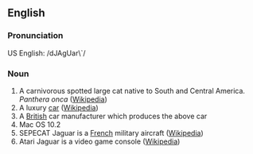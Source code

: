 ==English==
===Pronunciation===
US English: /dJAgUar\`/
===Noun===
# A carnivorous spotted large cat native to South and Central America. ''Panthera onca'' ([[en:Jaguar|Wikipedia]])
# A luxury [[car]] ([[en:Jaguar_(car)|Wikipedia]])
# A [[British]] car manufacturer which produces the above car
# Mac OS 10.2
# SEPECAT Jaguar is a [[French]] military aircraft ([[en:SEPECAT_Jaguar|Wikipedia]])
# Atari Jaguar is a video game console ([[en:Atari_Jaguar|Wikipedia]])